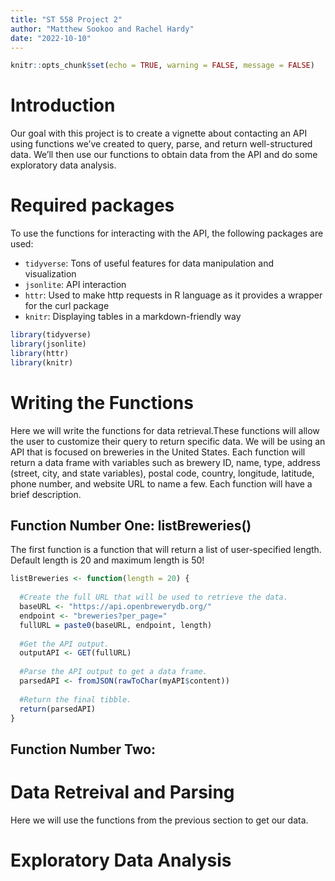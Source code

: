 ```yaml
---
title: "ST 558 Project 2"
author: "Matthew Sookoo and Rachel Hardy"
date: "2022-10-10"
---
```


```r
knitr::opts_chunk$set(echo = TRUE, warning = FALSE, message = FALSE)
```

# Introduction

Our goal with this project is to create a vignette about contacting an API using functions we’ve created to query, parse, and return well-structured data. We’ll then use our functions to obtain data from the API and do some exploratory data analysis. 

# Required packages

To use the functions for interacting with the API, the following packages are used:

* `tidyverse`: Tons of useful features for data manipulation and visualization
* `jsonlite`: API interaction
* `httr`: Used to make http requests in R language as it provides a wrapper for the curl package
* `knitr`: Displaying tables in a markdown-friendly way

```r
library(tidyverse)
library(jsonlite)
library(httr)
library(knitr)
```

# Writing the Functions

Here we will write the functions for data retrieval.These functions will allow the user to customize their query to return specific data. We will be using an API that is focused on breweries in the United States. Each function will return a data frame with variables such as brewery ID, name, type, address (street, city, and state variables), postal code, country, longitude, latitude, phone number, and website URL to name a few. Each function will have a brief description.

## Function Number One: listBreweries()

The first function is a function that will return a list of user-specified length. Default length is 20 and maximum length is 50!

```r
listBreweries <- function(length = 20) {
  
  #Create the full URL that will be used to retrieve the data.
  baseURL <- "https://api.openbrewerydb.org/"
  endpoint <- "breweries?per_page="
  fullURL = paste0(baseURL, endpoint, length)
  
  #Get the API output.
  outputAPI <- GET(fullURL)
  
  #Parse the API output to get a data frame.
  parsedAPI <- fromJSON(rawToChar(myAPI$content))
  
  #Return the final tibble.
  return(parsedAPI)
}
```

## Function Number Two:



# Data Retreival and Parsing

Here we will use the functions from the previous section to get our data.


# Exploratory Data Analysis












